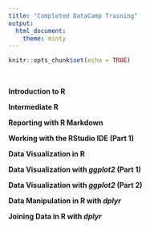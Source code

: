 ```yaml
---
title: "Completed DataCamp Training"
output: 
  html_document:
    theme: minty
---
```


```r
knitr::opts_chunk$set(echo = TRUE)
```


\

__Introduction to R__

__Intermediate R__

__Reporting with R Markdown__

__Working with the RStudio IDE (Part 1)__

__Data Visualization in R__ 

__Data Visualization with *ggplot2* (Part 1)__

__Data Visualization with *ggplot2* (Part 2)__

__Data Manipulation in R with *dplyr*__

__Joining Data in R with *dplyr*__
